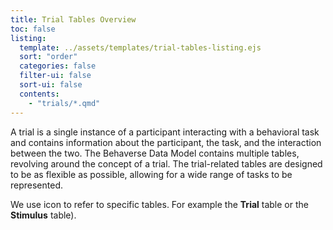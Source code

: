 ```yaml
---
title: Trial Tables Overview
toc: false
listing: 
  template: ../assets/templates/trial-tables-listing.ejs
  sort: "order"
  categories: false
  filter-ui: false
  sort-ui: false
  contents:
    - "trials/*.qmd"
---
```


A trial is a single instance of a participant interacting with a behavioral task and contains information about the participant, the task, and the interaction between the two. The Behaverse Data Model contains multiple tables, revolving around the concept of a trial. The trial-related tables are designed to be as flexible as possible, allowing for a wide range of tasks to be represented.

::: {.callout-tip appearance="simple"}
We use <i class="bi bi-grid-3x3"></i> icon to refer to specific tables. For example the **<i class="bi bi-grid-3x3"></i> Trial** table or the **<i class="bi bi-grid-3x3"></i> Stimulus** table).
:::
